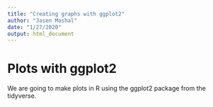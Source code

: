 ```yaml
---
title: "Creating graphs with ggplot2"
author: "Jasen Mashal"
date: "1/27/2020"
output: html_document
---
```


# Plots with ggplot2

We are going to make plots in R using the ggplot2 package from the tidyverse.